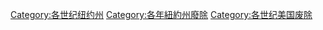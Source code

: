 [[Category:各世纪纽约州|Category:各世纪纽约州]]
[[Category:各年紐約州廢除|Category:各年紐約州廢除]]
[[Category:各世纪美国废除|Category:各世纪美国废除]]